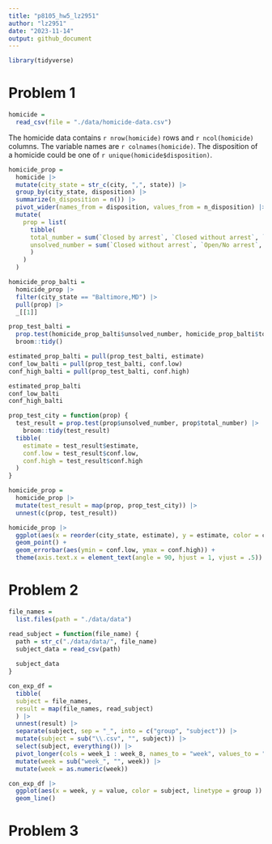 ```yaml
---
title: "p8105_hw5_lz2951"
author: "lz2951"
date: "2023-11-14"
output: github_document
---
```


```r
library(tidyverse)
```

# Problem 1

```r
homicide = 
  read_csv(file = "./data/homicide-data.csv")
```

The homicide data contains `r nrow(homicide)` rows and `r ncol(homicide)` columns. The variable names are `r colnames(homicide)`. The disposition of a homicide could be one of `r unique(homicide$disposition)`.

```r
homicide_prop =
  homicide |>
  mutate(city_state = str_c(city, ",", state)) |>
  group_by(city_state, disposition) |>
  summarize(n_disposition = n()) |>
  pivot_wider(names_from = disposition, values_from = n_disposition) |>
  mutate(
    prop = list(
      tibble(
      total_number = sum(`Closed by arrest`, `Closed without arrest`, `Open/No arrest`, na.rm = TRUE), 
      unsolved_number = sum(`Closed without arrest`, `Open/No arrest`, na.rm = TRUE)
      )
    )
  )
```


```r
homicide_prop_balti =
  homicide_prop |>
  filter(city_state == "Baltimore,MD") |>
  pull(prop) |>
  _[[1]]

prop_test_balti =
  prop.test(homicide_prop_balti$unsolved_number, homicide_prop_balti$total_number) |>
  broom::tidy()

estimated_prop_balti = pull(prop_test_balti, estimate)
conf_low_balti = pull(prop_test_balti, conf.low)
conf_high_balti = pull(prop_test_balti, conf.high)

estimated_prop_balti
conf_low_balti
conf_high_balti
```


```r
prop_test_city = function(prop) {
  test_result = prop.test(prop$unsolved_number, prop$total_number) |>
    broom::tidy(test_result)
  tibble(
    estimate = test_result$estimate,
    conf.low = test_result$conf.low,
    conf.high = test_result$conf.high
  )
}

homicide_prop =
  homicide_prop |>
  mutate(test_result = map(prop, prop_test_city)) |>
  unnest(c(prop, test_result))
```

```r
homicide_prop |>
  ggplot(aes(x = reorder(city_state, estimate), y = estimate, color = city_state)) +
  geom_point() +
  geom_errorbar(aes(ymin = conf.low, ymax = conf.high)) +
  theme(axis.text.x = element_text(angle = 90, hjust = 1, vjust = .5))
```

# Problem 2

```r
file_names =
  list.files(path = "./data/data")

read_subject = function(file_name) {
  path = str_c("./data/data/", file_name)
  subject_data = read_csv(path)
  
  subject_data
}
```


```r
con_exp_df = 
  tibble(
  subject = file_names,
  result = map(file_names, read_subject)
  ) |>
  unnest(result) |>
  separate(subject, sep = "_", into = c("group", "subject")) |>
  mutate(subject = sub("\\.csv", "", subject)) |>
  select(subject, everything()) |>
  pivot_longer(cols = week_1 : week_8, names_to = "week", values_to = "value") |>
  mutate(week = sub("week_", "", week)) |>
  mutate(week = as.numeric(week))
```

```r
con_exp_df |>
  ggplot(aes(x = week, y = value, color = subject, linetype = group )) +
  geom_line()
```

# Problem 3

```r

```


